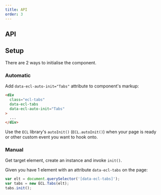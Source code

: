 ```yaml
---
title: API
order: 3
---
```



## API

<TabsJSDoc />

## Setup

There are 2 ways to initialise the component.

### Automatic

Add `data-ecl-auto-init="Tabs"` attribute to component's markup:

```html
<div
  class="ecl-tabs"
  data-ecl-tabs
  data-ecl-auto-init="Tabs"
>
  ...
</div>
```

Use the `ECL` library's `autoInit()` (`ECL.autoInit()`) when your page is ready or other custom event you want to hook onto.

### Manual

Get target element, create an instance and invoke `init()`.

Given you have 1 element with an attribute `data-ecl-tabs` on the page:

```js
var elt = document.querySelector('[data-ecl-tabs]');
var tabs = new ECL.Tabs(elt);
tabs.init();
```
